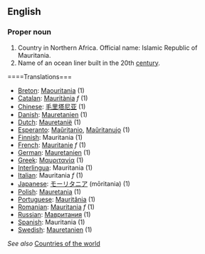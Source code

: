 ==English==

===Proper noun===

# Country in Northern Africa.  Official name: Islamic Republic of Mauritania.
# Name of an ocean liner built in the 20th [[century]].

====Translations===

*[[Breton]]: [[Maouritania]] (1)
*[[Catalan]]: [[Mauritània]] ''f'' (1)
*[[Chinese]]: [[毛里塔尼亚]] (1)
*[[Danish]]: [[Mauretanien]] (1)
*[[Dutch]]: [[Mauretanië]] (1)
*[[Esperanto]]: [[Maŭritanio]], [[Maŭritanujo]] (1)
*[[Finnish]]: Mauritania (1)
*[[French]]: [[Mauritanie]] ''f'' (1)
*[[German]]: [[Mauretanien]] (1)
*[[Greek]]: [[Μαυριτανία]] (1)
*[[Interlingua]]: Mauritania (1)
*[[Italian]]: Mauritania ''f'' (1)
*[[Japanese]]: [[モーリタニア]] (mōritania) (1)
*[[Polish]]: [[Mauretania]] (1)
*[[Portuguese]]: [[Mauritânia]] (1)
*[[Romanian]]: [[Mauritania]] ''f'' (1)
*[[Russian]]: [[Мавритания]] (1)
*[[Spanish]]: Mauritania (1)
*[[Swedish]]: [[Mauretanien]] (1)

''See also'' [[Countries of the world]]